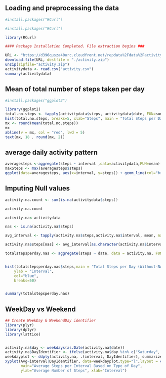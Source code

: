 
## Loading and preprocessing the data

```{r}

#install.packages("RCurl")

#install.packages("RCurl")

library(RCurl)

#### Package Installation Completed. File extraction begins ###

URL <- "https://d396qusza40orc.cloudfront.net/repdata%2Fdata%2Factivity.zip"
download.file(URL, destfile = "./activity.zip")
unzip(zipfile="activity.zip")
activitydata <- read.csv("activity.csv")
summary(activitydata)

```
## Mean of total number of steps taken per day

```{r}
#install.packages("ggplot2")

library(ggplot2)
total.no.steps <- tapply(activitydata$steps, activitydata$date, FUN=sum, na.rm=TRUE)
hist(total.no.steps, breaks=5, xlab="Steps", main = "Total Steps per Day")
mx <- round(mean(total.no.steps))
mx
abline(v = mx, col = "red", lwd = 5)
text(mx, 18 , round(mx, 2))


```

## average daily activity pattern

```{r}
averagesteps <-aggregate(steps ~ interval ,data=activitydata,FUN=mean)
maxSteps <- max(averagesteps$steps)
ggplot(data=averagesteps, aes(x=interval, y=steps)) + geom_line(col="brown") +xlab("5 Minute Interval")+ylab("Average Number of Steps")+ggtitle("Average Number of Steps per 5 minute Interval") + geom_vline(xintercept = averagesteps[averagesteps$steps==maxSteps,1],col="red") + geom_text(aes(x=averagesteps[averagesteps$steps==maxSteps,1]-25, label=averagesteps[averagesteps$steps==maxSteps,1], y=20), colour="red", angle=90, text=element_text(size=9))

```

## Imputing Null values 

```{r}

activity.na.count <- sum(is.na(activitydata$steps))

activity.na.count

activity.na<-activitydata

nas <- is.na(activity.na$steps)

avg_interval <- tapply(activity.na$steps,activity.na$interval, mean, na.rm=TRUE, simplify = TRUE)

activity.na$steps[nas] <- avg_interval[as.character(activity.na$interval[nas])]

totalstepsperday.nas <- aggregate(steps ~ date, data = activity.na, FUN = sum, na.rm = TRUE)


hist(totalstepsperday.nas$steps,main = "Total Steps per Day (Without-NA)", xlab = "Number of Steps per Day",
    ylab = "Interval",
    col="blue",
    breaks=50)


summary(totalstepsperday.nas)
```

## WeekDay vs Weekend 

```{r}

## Create WeekDay & WeekendDay identifier
library(plyr)
library(dplyr)
library(lattice)


activity.na$day <- weekdays(as.Date(activity.na$date))
activity.na$DayIdentifier <- ifelse(activity.na$day %in% c("Saturday", "Sunday"), "Weekend", "Weekday")
weekdayplot <- ddply(activity.na, .(interval, DayIdentifier), summarize, Avg = mean(steps))
xyplot(Avg~interval|DayIdentifier, data=weekdayplot,type="l",layout = c(1,2),
       main="Average Steps per Interval Based on Type of Day", 
       ylab="Average Number of Steps", xlab="Interval")


```